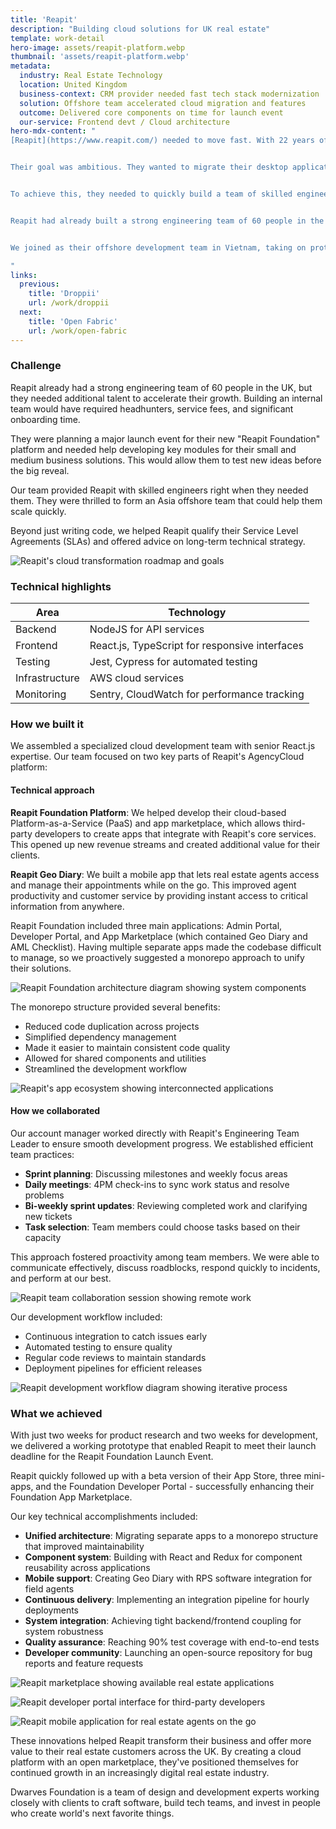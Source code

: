 ```yaml
---
title: 'Reapit'
description: "Building cloud solutions for UK real estate"
template: work-detail
hero-image: assets/reapit-platform.webp
thumbnail: 'assets/reapit-platform.webp'
metadata:
  industry: Real Estate Technology
  location: United Kingdom
  business-context: CRM provider needed fast tech stack modernization
  solution: Offshore team accelerated cloud migration and features
  outcome: Delivered core components on time for launch event
  our-service: Frontend devt / Cloud architecture
hero-mdx-content: "
[Reapit](https://www.reapit.com/) needed to move fast. With 22 years of experience as the UK's largest CRM provider for real estate agencies, they were ready for a major transformation. After being acquired by Accel KKR in 2017, they accelerated their plans to modernize their technology.


Their goal was ambitious. They wanted to migrate their desktop applications to the cloud and develop a Platform as a Service (PaaS) that would better serve their small and medium business customers.


To achieve this, they needed to quickly build a team of skilled engineers who could help them deliver core components on time for their upcoming launch event. They turned to us for support, and we were able to provide the expertise they needed to make it happen.


Reapit had already built a strong engineering team of 60 people in the UK, but they needed additional talent to accelerate their growth. Building an internal team would have required headhunters, service fees, and significant onboarding time.


We joined as their offshore development team in Vietnam, taking on prototype development and skunkworks projects. These were innovative work that needed to be delivered quickly with minimal management overhead. Our ability to ship quality code on tight timelines made us the perfect partner for their transformation.

"
links:
  previous:
    title: 'Droppii'
    url: /work/droppii
  next:
    title: 'Open Fabric'
    url: /work/open-fabric
---
```


### Challenge

Reapit already had a strong engineering team of 60 people in the UK, but they needed additional talent to accelerate their growth. Building an internal team would have required headhunters, service fees, and significant onboarding time.

They were planning a major launch event for their new "Reapit Foundation" platform and needed help developing key modules for their small and medium business solutions. This would allow them to test new ideas before the big reveal.

Our team provided Reapit with skilled engineers right when they needed them. They were thrilled to form an Asia offshore team that could help them scale quickly.

Beyond just writing code, we helped Reapit qualify their Service Level Agreements (SLAs) and offered advice on long-term technical strategy.

![Reapit's cloud transformation roadmap and goals](assets/reapit-transformation.webp)

### Technical highlights

| Area           | Technology                                     |
| -------------- | ---------------------------------------------- |
| Backend        | NodeJS for API services                        |
| Frontend       | React.js, TypeScript for responsive interfaces |
| Testing        | Jest, Cypress for automated testing            |
| Infrastructure | AWS cloud services                             |
| Monitoring     | Sentry, CloudWatch for performance tracking    |

### How we built it

We assembled a specialized cloud development team with senior React.js expertise. Our team focused on two key parts of Reapit's AgencyCloud platform:

#### Technical approach

**Reapit Foundation Platform**: We helped develop their cloud-based Platform-as-a-Service (PaaS) and app marketplace, which allows third-party developers to create apps that integrate with Reapit's core services. This opened up new revenue streams and created additional value for their clients.

**Reapit Geo Diary**: We built a mobile app that lets real estate agents access and manage their appointments while on the go. This improved agent productivity and customer service by providing instant access to critical information from anywhere.

Reapit Foundation included three main applications: Admin Portal, Developer Portal, and App Marketplace (which contained Geo Diary and AML Checklist). Having multiple separate apps made the codebase difficult to manage, so we proactively suggested a monorepo approach to unify their solutions.

![Reapit Foundation architecture diagram showing system components](assets/reapit-foundation.webp)

The monorepo structure provided several benefits:

- Reduced code duplication across projects
- Simplified dependency management
- Made it easier to maintain consistent code quality
- Allowed for shared components and utilities
- Streamlined the development workflow

![Reapit's app ecosystem showing interconnected applications](assets/reapit-apps.webp)

#### How we collaborated

Our account manager worked directly with Reapit's Engineering Team Leader to ensure smooth development progress. We established efficient team practices:

- **Sprint planning**: Discussing milestones and weekly focus areas
- **Daily meetings**: 4PM check-ins to sync work status and resolve problems
- **Bi-weekly sprint updates**: Reviewing completed work and clarifying new tickets
- **Task selection**: Team members could choose tasks based on their capacity

This approach fostered proactivity among team members. We were able to communicate effectively, discuss roadblocks, respond quickly to incidents, and perform at our best.

![Reapit team collaboration session showing remote work](assets/reapit-collaboration.webp)

Our development workflow included:

- Continuous integration to catch issues early
- Automated testing to ensure quality
- Regular code reviews to maintain standards
- Deployment pipelines for efficient releases

![Reapit development workflow diagram showing iterative process](assets/reapit-workflow.webp)

### What we achieved

With just two weeks for product research and two weeks for development, we delivered a working prototype that enabled Reapit to meet their launch deadline for the Reapit Foundation Launch Event.

Reapit quickly followed up with a beta version of their App Store, three mini-apps, and the Foundation Developer Portal - successfully enhancing their Foundation App Marketplace.

Our key technical accomplishments included:

- **Unified architecture**: Migrating separate apps to a monorepo structure that improved maintainability
- **Component system**: Building with React and Redux for component reusability across applications
- **Mobile support**: Creating Geo Diary with RPS software integration for field agents
- **Continuous delivery**: Implementing an integration pipeline for hourly deployments
- **System integration**: Achieving tight backend/frontend coupling for system robustness
- **Quality assurance**: Reaching 90% test coverage with end-to-end tests
- **Developer community**: Launching an open-source repository for bug reports and feature requests

![Reapit marketplace showing available real estate applications](assets/reapit-marketplace.webp)

![Reapit developer portal interface for third-party developers](assets/reapit-developer-portal.webp)

![Reapit mobile application for real estate agents on the go](assets/reapit-mobile-app.webp)

These innovations helped Reapit transform their business and offer more value to their real estate customers across the UK. By creating a cloud platform with an open marketplace, they've positioned themselves for continued growth in an increasingly digital real estate industry.

Dwarves Foundation is a team of design and development experts working closely with clients to craft software, build tech teams, and invest in people who create world's next favorite things.
